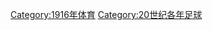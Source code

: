 {{Commons category|1916 in association football}}

[[Category:1916年体育|Category:1916年体育]]
[[Category:20世纪各年足球|Category:20世纪各年足球]]